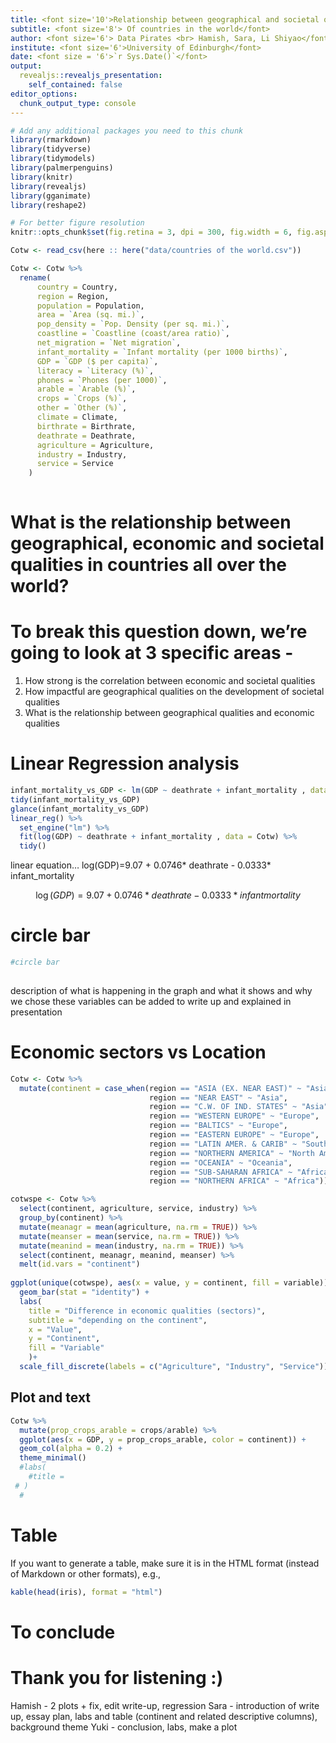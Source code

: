 ```yaml
---
title: <font size='10'>Relationship between geographical and societal qualities</font>
subtitle: <font size='8'> Of countries in the world</font>
author: <font size='6'> Data Pirates <br> Hamish, Sara, Li Shiyao</font>
institute: <font size='6'>University of Edinburgh</font>
date: <font size = '6'>`r Sys.Date()`</font>
output:
  revealjs::revealjs_presentation:
    self_contained: false
editor_options: 
  chunk_output_type: console
---
```


```r
# Add any additional packages you need to this chunk
library(rmarkdown)
library(tidyverse)
library(tidymodels)
library(palmerpenguins)
library(knitr)
library(revealjs)
library(gganimate)
library(reshape2)
```

```r
# For better figure resolution
knitr::opts_chunk$set(fig.retina = 3, dpi = 300, fig.width = 6, fig.asp = 0.618, out.width = "80%")
```

```r
Cotw <- read_csv(here :: here("data/countries of the world.csv"))
```

```r
Cotw <- Cotw %>%
  rename(
      country = Country,
      region = Region,
      population = Population,
      area = `Area (sq. mi.)`,
      pop_density = `Pop. Density (per sq. mi.)`,
      coastline = `Coastline (coast/area ratio)`,
      net_migration = `Net migration`,
      infant_mortality = `Infant mortality (per 1000 births)`,
      GDP = `GDP ($ per capita)`,
      literacy = `Literacy (%)`,
      phones = `Phones (per 1000)`,
      arable = `Arable (%)`,
      crops = `Crops (%)`,
      other = `Other (%)`,
      climate = Climate,
      birthrate = Birthrate,
      deathrate = Deathrate,
      agriculture = Agriculture,
      industry = Industry,
      service = Service
    ) 
  
```


# What is the relationship between geographical, economic and societal qualities in countries all over the world? 

# To break this question down, we're going to look at 3 specific areas -
1. How strong is the correlation between economic and societal qualities
2. How impactful are geographical qualities on the development of societal qualities
3. What is the relationship between geographical qualities and economic qualities

# Linear Regression analysis

```r

infant_mortality_vs_GDP <- lm(GDP ~ deathrate + infant_mortality , data = Cotw)
tidy(infant_mortality_vs_GDP)
glance(infant_mortality_vs_GDP)
linear_reg() %>%
  set_engine("lm") %>%
  fit(log(GDP) ~ deathrate + infant_mortality , data = Cotw) %>%
  tidy()
```

linear equation...
log(GDP)=9.07 + 0.0746* deathrate - 0.0333* infant_mortality


$$\log(GDP)=9.07 + 0.0746* deathrate - 0.0333* infant mortality$$


# circle bar

```r
#circle bar
  
```

description of what is happening in the graph and what it shows and why we chose these variables can be added to write up and explained in presentation

# Economic sectors vs Location

```r
Cotw <- Cotw %>%
  mutate(continent = case_when(region == "ASIA (EX. NEAR EAST)" ~ "Asia",
                               region == "NEAR EAST" ~ "Asia",
                               region == "C.W. OF IND. STATES" ~ "Asia",
                               region == "WESTERN EUROPE" ~ "Europe",
                               region == "BALTICS" ~ "Europe",
                               region == "EASTERN EUROPE" ~ "Europe", 
                               region == "LATIN AMER. & CARIB" ~ "South and Central America",
                               region == "NORTHERN AMERICA" ~ "North America",
                               region == "OCEANIA" ~ "Oceania",
                               region == "SUB-SAHARAN AFRICA" ~ "Africa",
                               region == "NORTHERN AFRICA" ~ "Africa"))
```

```r
cotwspe <- Cotw %>%
  select(continent, agriculture, service, industry) %>% 
  group_by(continent) %>%
  mutate(meanagr = mean(agriculture, na.rm = TRUE)) %>%
  mutate(meanser = mean(service, na.rm = TRUE)) %>%
  mutate(meanind = mean(industry, na.rm = TRUE)) %>%
  select(continent, meanagr, meanind, meanser) %>%
  melt(id.vars = "continent") 
  
ggplot(unique(cotwspe), aes(x = value, y = continent, fill = variable)) + 
  geom_bar(stat = "identity") +
  labs(
    title = "Difference in economic qualities (sectors)",
    subtitle = "depending on the continent",
    x = "Value",
    y = "Continent",
    fill = "Variable"
    )+
  scale_fill_discrete(labels = c("Agriculture", "Industry", "Service"))

```

## Plot and text

```r
Cotw %>%
  mutate(prop_crops_arable = crops/arable) %>%
  ggplot(aes(x = GDP, y = prop_crops_arable, color = continent)) +
  geom_col(alpha = 0.2) +
  theme_minimal() 
  #labs(
    #title =
 # )
  #
```


# Table

If you want to generate a table, make sure it is in the HTML format (instead of Markdown or other formats), e.g.,

```r
kable(head(iris), format = "html")
```

# To conclude {data-background-image="img/world-map.gif"}

# Thank you for listening :)


Hamish - 2 plots + fix, edit write-up, regression
Sara - introduction of write up, essay plan, labs and table (continent and related descriptive columns), background theme
Yuki - conclusion, labs, make a plot


